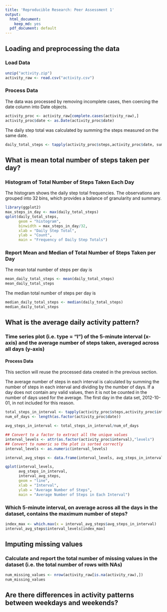 ```yaml
---
title: 'Reproducible Research: Peer Assessment 1'
output:
  html_document:
    keep_md: yes
  pdf_document: default
---
```



## Loading and preprocessing the data

### Load Data
```r
unzip("activity.zip")
activity_raw <- read.csv("activity.csv")
```

### Process Data

The data was processed by removing incomplete cases, then coercing the date 
column into Date objects. 

```r
activity_proc <- activity_raw[complete.cases(activity_raw),]
activity_proc$date <- as.Date(activity_proc$date)
```

The daily step total was calculated by summing the steps measured on the same
date.
```r
daily_total_steps <- tapply(activity_proc$steps,activity_proc$date, sum)
```



## What is mean total number of steps taken per day?
### Histogram of Total Number of Steps Taken Each Day

The histogram shows the daily step total frequencies. The observations
are grouped into 32 bins, which provides a balance of granularity and summary.
```r
library(ggplot2)
max_steps_in_day <- max(daily_total_steps)
qplot(daily_total_steps, 
      geom = "histogram", 
      binwidth = max_steps_in_day/32,
      xlab = "Daily Step Total",
      ylab = "Count",
      main = "Frequency of Daily Step Totals")
```

### Report Mean and Median of Total Number of Steps Taken per Day

The mean total number of steps per day is 
```r
mean_daily_total_steps <- mean(daily_total_steps)
mean_daily_total_steps
```

The median total number of steps per day is 
```r
median_daily_total_steps <- median(daily_total_steps)
median_daily_total_steps
```

## What is the average daily activity pattern?

### Time series plot (i.e. type = "l") of the 5-minute interval (x-axis) and the average number of steps taken, averaged across all days (y-axis)

#### Process Data

This section will reuse the processed data created in the previous section.

The average number of steps in each interval is calculated by summing the number
of steps in each interval and dividing by the number of days. If a day does not
contain any valid values, then it is not be counted in the number of days used 
for the average. The first day in the data set, 2012-10-01, in not included for 
this reason.

```r
total_steps_in_interval <- tapply(activity_proc$steps,activity_proc$interval, sum)
num_of_days <- length(as.factor(activity_proc$date))

avg_steps_in_interval <- total_steps_in_interval/num_of_days

## Convert to a factor to extract all the unique values
interval_levels <- attr(as.factor(activity_proc$interval),"levels")
## Convert to numeric so the plot is sorted correctly
interval_levels <- as.numeric(interval_levels)

interval_avg_steps <- data.frame(interval_levels, avg_steps_in_interval)

qplot(interval_levels, 
      avg_steps_in_interval, 
      interval_avg_steps,
      geom = "line",
      xlab = "Interval", 
      ylab = "Average Number of Steps",
      main = "Average Number of Steps in Each Interval")

```

### Which 5-minute interval, on average across all the days in the dataset, contains the maximum number of steps?

```r
index_max <- which.max(x = interval_avg_steps$avg_steps_in_interval)
interval_avg_steps$interval_levels[index_max]
```

## Imputing missing values
### Calculate and report the total number of missing values in the dataset (i.e. the total number of rows with NAs)

```r
num_missing_values <- nrow(activity_raw[is.na(activity_raw),])
num_missing_values
```



## Are there differences in activity patterns between weekdays and weekends?

